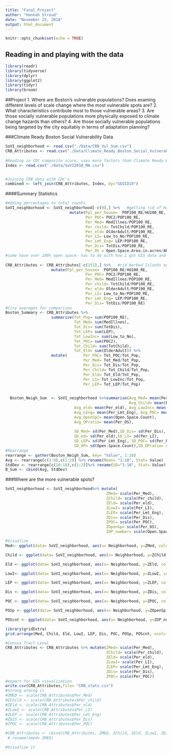 ```yaml
---
title: "Final_Project"
author: "Hannah Stroud"
date: "November 25, 2018"
output: html_document
---
```


```r
knitr::opts_chunk$set(echo = TRUE)
```

## Reading in and playing with the data

```r
library(readr)
library(tidyverse)
library(dplyr)
library(ggplot2)
library(tidyr)
library(broom)
```

##Project 
1. Where are Boston's vulnerable populations? Does examing different levels of scale change where the most vulnerable spots are?
2. What characteristics contribute most to those vulnerable areas?
3. Are those socially vulnerable populations more physically exposed to climate change hazards than others?
4. Are those socially vulnerable populations being targeted by the city equitably in terms of adaptation planning?

###Climate Ready Boston Social Vulnerability Data
```r
SoVI_neighborhood <- read.csv("./Data/CRB_Vul_Sum.csv")
CRB_Attributes <- read.csv("./Data/Climate_Ready_Boston_Social_Vulnerability.csv")
    
#Reading in CDC composite score, uses more factors than Climate Ready Boston 
Index <- read.csv("./Data/SoVI2010_MA.csv")


#Joining CRB data with CDC's 
combined <- left_join(CRB_Attributes, Index, by="GEOID10")
```

####Summary Statistics 
```r
#Adding percentages to total counts 
SoVI_neighborhood <- SoVI_neighborhood[-c(9),] %>%   #getting rid of Harbor Island- no one lives ther
                            mutate(Ppl_per_house=  POP100_RE/HU100_RE, 
                                   Per_POC= POC2/POP100_RE,
                                   Per_Med= MedIllnes/POP100_RE,
                                   Per_child= TotChild/POP100_RE,
                                   Per_eld= OlderAdult/POP100_RE,
                                   Per_LI= Low_to_No/POP100_RE,
                                   Per_Lmt_Eng= LEP/POP100_RE,
                                   Per_Dis= TotDis/POP100_RE,
                                   Per_OS = Open.Space.Area.in.acres/AREA_ACRES)
#some have over 100% open space- has to do with how I got GIS data and open space that overlapped neighborhoods was counted for both 
         
CRB_Attributes <- CRB_Attributes[-c(151),] %>%   #rid Harbod Islands again
                    mutate(Ppl_per_house=  POP100_RE/HU100_RE, 
                                   Per_POC= POC2/POP100_RE,
                                   Per_Med= MedIllnes/POP100_RE,
                                   Per_child= TotChild/POP100_RE,
                                   Per_eld= OlderAdult/POP100_RE,
                                   Per_LI= Low_to_No/POP100_RE,
                                   Per_Lmt_Eng= LEP/POP100_RE,
                                   Per_Dis= TotDis/POP100_RE)
#City averages for comparison 
Boston_Summary <- CRB_Attributes %>% 
                    summarise(Tot_Pop= sum(POP100_RE),
                              Tot_Med= sum(MedIllnes),
                              Tot_Dis= sum(TotDis),
                              Tot_LEP= sum(LEP),
                              Tot_LowInc= sum(Low_to_No),
                              Tot_POC= sum(POC2),
                              Tot_Child= sum(TotChild),
                              Tot_Eld= sum(OlderAdult)) %>% 
                    mutate(       Per_POC= Tot_POC/Tot_Pop,
                                  Per_Med= Tot_Med/Tot_Pop,
                                  Per_Dis= Tot_Dis/Tot_Pop,
                                  Per_Child= Tot_Child/Tot_Pop,
                                  Per_Eld= Tot_Eld/Tot_Pop,
                                  Per_LI= Tot_LowInc/Tot_Pop,
                                  Per_LEP= Tot_LEP/Tot_Pop)
                                  

  Boston_Neigh_Sum  <- SoVI_neighborhood %>%summarise(Avg_Med= mean(Per_Med), Avg_Dis= mean(Per_Dis),
                                                      Avg_Child= mean(Per_child),
                              Avg_eld= mean(Per_eld), Avg_LowInc= mean(Per_LI),
                              Avg_LEng= mean(Per_Lmt_Eng), Avg_POC= mean(Per_POC), 
                              Avg_OpenSpc= mean(Open.Space.Count),
                              Avg_OPratio= mean(Per_OS),
                            
                              SD_Med= sd(Per_Med),SD_Dis= sd(Per_Dis), SD_ch= sd(Per_child), 
                              SD_ed= sd(Per_eld),SD_LI= sd(Per_LI),
                              SD_LEP= sd(Per_Lmt_Eng), SD_POC= sd(Per_POC),
                              SD_OP= sd(Open.Space.Count),SD_OPratio= sd(Per_OS)) 
#Rearrange  
rearrange <- gather(Boston_Neigh_Sum, key= "Value", 1:18)
Avg <- rearrange[c(1:9),c(1:2)] %>% rename(Mean= "1:18", Stat= Value)
StdDev <- rearrange[c(10:18),c(1:2)]%>% rename(SD="1:18", Stat= Value)
B_Sum <- cbind(Avg, StdDev) 
```


###Where are the more vulnerable spots?

```r
SoVI_neighborhood <- SoVI_neighborhood%>% mutate(
                                            ZMed= scale(Per_Med), 
                                            ZChild= scale(Per_child),
                                            ZEld= scale(Per_eld),
                                            ZLowI= scale(Per_LI),
                                            ZLEP= scale(Per_Lmt_Eng),
                                            ZDis= scale(Per_Dis),
                                            ZPOC= scale(Per_POC),
                                            ZOpenSp= scale(Per_OS),
                                            ZOP_number= scale(Open.Space.Count))

#Visualize 
Med<- ggplot(data= SoVI_neighborhood, aes(x= Neighborhood, y=ZMed, color =Per_Med)) + geom_point()+scale_color_gradient(low = "blue", high = "red") + geom_hline(yintercept = 0, color="purple")

Child <- ggplot(data= SoVI_neighborhood, aes(x= Neighborhood, y=ZChild, color =Per_child)) + geom_point()+scale_color_gradient(low = "blue", high = "red") + geom_hline(yintercept = 0, color="purple")

Eld <- ggplot(data= SoVI_neighborhood, aes(x= Neighborhood, y=ZEld, color =Per_eld)) + geom_point()+scale_color_gradient(low = "blue", high = "red") + geom_hline(yintercept = 0, color="purple")

LowI<- ggplot(data= SoVI_neighborhood, aes(x= Neighborhood, y=ZLowI, color =Per_LI)) + geom_point()+scale_color_gradient(low = "blue", high = "red") + geom_hline(yintercept = 0, color="purple")

LEP <- ggplot(data= SoVI_neighborhood, aes(x= Neighborhood, y=ZLEP, color =Per_Lmt_Eng)) + geom_point()+scale_color_gradient(low = "blue", high = "red") + geom_hline(yintercept = 0, color="purple")

Dis <- ggplot(data= SoVI_neighborhood, aes(x= Neighborhood, y=ZDis, color =Per_Dis)) + geom_point()+scale_color_gradient(low = "blue", high = "red") + geom_hline(yintercept = 0, color="purple")

POC <- ggplot(data= SoVI_neighborhood, aes(x= Neighborhood, y=ZPOC, color =Per_POC)) + geom_point()+scale_color_gradient(low = "blue", high = "red") + geom_hline(yintercept = 0, color="purple")

POSp <- ggplot(data= SoVI_neighborhood, aes(x= Neighborhood, y=ZOpenSp, color =Per_OS)) + geom_point()+scale_color_gradient(low = "red", high = "green") + geom_hline(yintercept = 0, color="purple")

POScnt <- ggplot(data= SoVI_neighborhood, aes(x= Neighborhood, y=ZOP_number, color =Open.Space.Count)) + geom_point()+scale_color_gradient(low = "red", high = "green") + geom_hline(yintercept = 0, color="purple")

library(gridExtra)
grid.arrange(Med, Child, Eld, LowI, LEP, Dis, POC, POSp, POScnt, ncol= 3)   #glitching display- not all same size 
```

```r
#Census Tract Level 
CRB_Attributes <- CRB_Attributes %>% mutate(ZMed= scale(Per_Med), 
                                            ZChild= scale(Per_child),
                                            ZEld= scale(Per_eld),
                                            ZLowI= scale(Per_LI),
                                            ZLEP= scale(Per_Lmt_Eng),
                                            ZDis= scale(Per_Dis), 
                                            ZPOC= scale(Per_POC))  
#export for GIS visualization 
write.csv(CRB_Attributes,file= "CRB_stats.csv")
#Strong arming it 
#ZMED <- scale(CRB_Attributes$Per_Med)
#ZChild <- scale(CRB_Attributes$Per_child)
#ZEld <- scale(CRB_Attributes$Per_eld)
#ZLowI <- scale(CRB_Attributes$Per_LI)
#ZLEP <- scale(CRB_Attributes$Per_Lmt_Eng)
#ZDIS <- scale(CRB_Attributes$Per_Dis)
#ZPOC <- scale(CRB_Attributes$Per_POC)

#CRB_Attributes <- cbind(CRB_Attributes, ZMED, ZChild, ZEld, ZLowI, ZDIS, ZPOC) %>% 
 # rename(zmed= ZMED)

#Visualize it 
 
```



